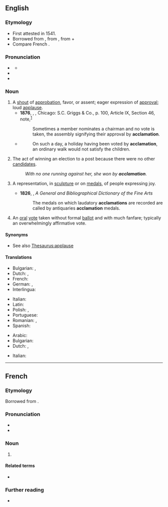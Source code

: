 ==English==

===Etymology===
{{root|en|ine-pro|*kelh₁-}}
* First attested in 1541.
* Borrowed from {{bor|en|la|acclāmātiō|acclāmātiō, acclāmātiōnis|calling, exclamation, shout of approval}}, from {{m|la|acclamo||shout approval or disapproval of, shout out at}}, from {{m|la|ad||toward}} + {{m|la|clamo||cry out}}
* Compare French {{m|fr|acclamation}}.

===Pronunciation===
* {{a|US}} {{IPA|en|/æk.lə.ˈmeɪ.ʃən/}}
** {{audio|en|LL-Q1860 (eng)-Vealhurl-acclamation.wav|Audio (UK)}}
* {{rhymes|en|eɪʃən}}
* {{homophones|en|acclimation}}

===Noun===
{{en-noun|~}}

# A [[shout]] of [[approbation]], favor, or assent; eager expression of [[approval]]; loud [[applause]].
#* '''1876''', {{w|Henry Martyn Robert}}, ''{{w|Robert’s Rules of Order}}'', Chicago: S.C. Griggs & Co., p. 100, Article IX, Section 46, note,<sup>[http://www.gutenberg.org/cache/epub/9097/pg9097-images.html]</sup>
#*: Sometimes a member nominates a chairman and no vote is taken, the assembly signifying their approval by '''acclamation'''.
#* {{RQ:Southey More}}
#*: On such a day, a holiday having been voted by '''acclamation''', an ordinary walk would not satisfy the children.
# The act of winning an election to a post because there were no other [[candidate]]s.
#: ''With no one running against her, she won by '''acclamation'''''.
# {{lb|en|art}} A representation, in [[sculpture]] or on [[medals]], of people expressing joy.
#* '''1826''', {{w|James Elmes}}, ''A General and Bibliographical Dictionary of the Fine Arts''
#*: The medals on which laudatory '''acclamations''' are recorded are called by antiquaries '''acclamation''' medals.
# {{lb|en|political}} An [[oral]] [[vote]] taken without formal [[ballot]] and with much fanfare; typically an overwhelmingly affirmative vote.

====Synonyms====
* See also [[Thesaurus:applause]]

====Translations====
{{trans-top|applause}}
* Bulgarian: {{t|bg|приветстване}}, {{t|bg|аплодисменти}}
* Dutch: {{t+|nl|gejuich}}, {{t+|nl|acclamatie}}
* French: {{t+|fr|acclamation}}
* German: {{t|de|Zuruf}}, {{t+|de| Akklamation|f}}
* Interlingua: {{t|ia|acclamation}}
{{trans-mid}}
* Italian: {{t+|it|acclamazione|f}}
* Latin: {{t|la|acclāmātiō|f}}
* Polish: {{t+|pl|aklamacja|f}}, {{t+|pl|poklask|m}}
* Portuguese: {{t+|pt|aclamação|f}}
* Romanian: {{t+|ro|aclamare}}, {{t+|ro|aclamație}}
* Spanish: {{t+|es|aclamación}}
{{trans-bottom}}

{{trans-top|election of a standby}}
* Arabic: {{t|ar|تَزْكِية|f}}
* Bulgarian: {{t+|bg|провъзгласяване}}
* Dutch: {{t-check|nl|zonder hoofdelijke stemming}}, {{t-check|nl|met algemene instemming}} <!-- link as t-SOP if non-idiomatic; put marked word in |alt=; see [[User:Kephir/gadgets/xte#Translation_fixing]] -->
{{trans-mid}}
* Italian: {{t+|it|acclamazione|f}}
{{trans-bottom}}

{{trans-top|antique}}
{{trans-mid}}
{{trans-bottom}}

----

==French==

===Etymology===
{{root|fr|ine-pro|*kelh₁-}}
Borrowed from {{bor|fr|la|acclāmātiō|acclāmātiō, acclāmātiōnem}}.

===Pronunciation===
* {{fr-IPA}}
* {{audio|fr|Fr-acclamation.ogg|Audio}}

===Noun===
{{fr-noun|f}}

# {{l|en|acclamation}}

====Related terms====
* {{l|fr|acclamer}}

===Further reading===
* {{R:TLFi}}
